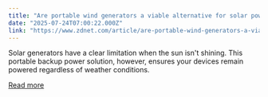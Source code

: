 ```yaml
---
title: "Are portable wind generators a viable alternative for solar power? My verdict after testing one at home"
date: "2025-07-24T07:00:22.000Z"
link: "https://www.zdnet.com/article/are-portable-wind-generators-a-viable-alternative-for-solar-power-my-verdict-after-testing-one-at-home/"
---
```


Solar generators have a clear limitation when the sun isn't shining. This portable backup power solution, however, ensures your devices remain powered regardless of weather conditions.

[Read more](https://www.zdnet.com/article/are-portable-wind-generators-a-viable-alternative-for-solar-power-my-verdict-after-testing-one-at-home/)
